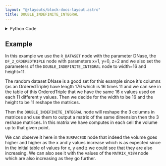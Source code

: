 ```yaml
---
layout: "@/layouts/block-docs-layout.astro"
title: DOUBLE_INDEFINITE_INTEGRAL
---
```



<PythonDocsDisplay docstring={docstring} />

<details>
<summary>Python Code</summary>

```python
from flojoy import flojoy, OrderedTriple, Matrix
import numpy as np


def contains_only_numbers(column, colName):
    for i in range(0, len(column)):
        if not isinstance(column.item(i), (int, float)):
            raise ValueError(
                f"The value {column.item(i)} in column {colName} is of type {type(column.item(i))}. The OrderedTriple need to contain only int or float values."
            )


@flojoy
def DOUBLE_INDEFINITE_INTEGRAL(
    default: OrderedTriple, width: int = 3, height: int = 3
) -> Matrix:
    """The DOUBLE_INDEFINITE_INTEGRAL node takes an OrderedTriple (x,y,z) and has width and height parameters.

    The width and height represent the number of columns and rows, respectively, that the x, y, and z reshaped matrices will have.
    Here it is important to note that the length of x, y, and z is the same, and that the width times the height needs to be equal to the length of x, y, and z.

    It computes the double integral approximation according to given dimensions of the matrices, and returns a matrix where each cell represents the volume up to the given point.

    Inputs
    ------
    default : OrderedTriple
        Input from which we use x, y, and z to compute the integral.

    Parameters
    ----------
    width : int
        Number of columns of the 3 matrices generated by reshaping the x, y, and z columns of the OrderedTriple.
    height : int
        Number of rows of the 3 matrices generated by reshaping the x, y, and z columns of the OrderedTriple.

    Returns
    -------
    Matrix
        The matrix that contains the volume up to that point in each cell.
    """

    if np.divide(len(default.x), width) == height:
        contains_only_numbers(default.x, "x")
        contains_only_numbers(default.y, "y")
        contains_only_numbers(default.z, "z")

        input_x = np.reshape(default.x, (height, width))
        input_y = np.reshape(default.y, (height, width))
        input_z = np.reshape(default.z, (height, width))
    else:
        raise ArithmeticError(
            f"Cannot reshape size {len(default.x)} in a matrix of {width} by {height}. Please enter appropriate width and height."
        )

    integrate = np.zeros_like(input_x)

    for i in range(1, len(input_x)):
        for j in range(1, width):
            cal = (
                (input_x[i][j] - input_x[i][j - 1])
                * (input_y[i][j] - input_y[i - 1][j])
                / 4
            )
            result = cal * (
                input_z[i - 1][j - 1]
                + input_z[i][j - 1]
                + input_z[i - 1][j]
                + input_z[i][j]
            )
            integrate[i][j] = result

    result = np.copy(integrate)

    for i in range(1, len(integrate)):
        for j in range(1, width):
            if i == 1:
                result[i][j] = result[i][j - 1] + result[i][j]
            elif j == 1:
                result[i][j] = result[i - 1][j] + result[i][j]
            else:
                result[i][j] = (
                    result[i][j - 1]
                    + result[i - 1][j]
                    + result[i][j]
                    - result[i - 1][j - 1]
                )

    return Matrix(m=result)

```

[Find this Flojoy Block on GitHub](https://github.com/flojoy-ai/blocks/blob/main/blocks/TRANSFORMERS/CALCULUS/DOUBLE_INDEFINITE_INTEGRAL/DOUBLE_INDEFINITE_INTEGRAL.py)

</details>

## Example

<GetHelpWidget />

<AppDisplay app={app} blockName="DOUBLE_INDEFINITE_INTEGRAL" client:visible />

In this example we use the `R_DATASET` node with the parameter DNase, the `DF_2_ORDEREDTRIPLE` node with parameters x=1, y=0, z=2 and we also set the parameters of the `DOUBLE_INDEFINITE_INTEGRAL` node to width=16 and height=11.

The random dataset DNase is a good set for this example since it's columns (as an OrderedTriple) have length 176 which is 16 times 11 and we can see in the table of this OrderedTriple that we have the same 16 x values used on each 11 different y values. Then we decide for the width to be 16 and the height to be 11 reshape the matrices.

Then the `DOUBLE_INDEFINITE_INTEGRAL` node will reshape the 3 columns in matrices and use them to output a matrix of the same dimension then the 3 reshape matrices. In this matrix we have computes in each cell the volume up to that given point.

We can observe it here in the `SURFACE3D` node that indeed the volume goes higher and higher as the x and y values increase which is as expected since in the initial table of values for x, y and z we could see that they are also increasing. We can also see it with the values of the `MATRIX_VIEW` node which are also increasing as they go further.
